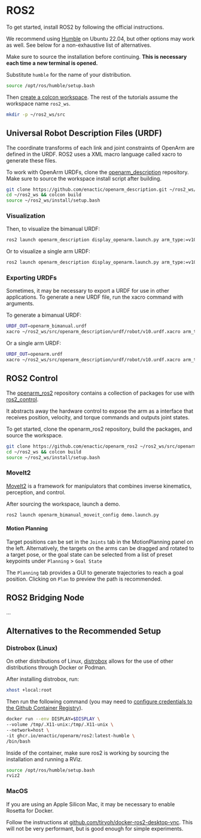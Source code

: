 

# ROS2

To get started, install ROS2 by following the official instructions. 

We recommend using [Humble](https://docs.ros.org/en/humble/Installation.html) on Ubuntu 22.04, but other options may work as well. See below for a non-exhaustive list of alternatives.

Make sure to source the installation before continuing. **This is necessary each time a new terminal is opened.**

Substitute `humble` for the name of your distribution.
```sh
source /opt/ros/humble/setup.bash
```

Then [create a colcon workspace](https://docs.ros.org/en/humble/Tutorials/Beginner-Client-Libraries/Creating-A-Workspace/Creating-A-Workspace.html). The rest of the tutorials assume the workspace name `ros2_ws`.

```sh
mkdir -p ~/ros2_ws/src
```

## Universal Robot Description Files (URDF)

The coordinate transforms of each link and joint constraints of OpenArm are defined in the URDF. ROS2 uses a XML macro language called xacro to generate these files.

To work with OpenArm URDFs, clone the [openarm_description](https://github.com/enactic/openarm_description) repository. Make sure to source the workspace install script after building.

```sh
git clone https://github.com/enactic/openarm_description.git ~/ros2_ws/src/openarm_description
cd ~/ros2_ws && colcon build
source ~/ros2_ws/install/setup.bash
```

### Visualization


<BlockImage src="software/ros2/bimanual_urdf_rviz.png" alt="Bimanual URDF Rviz" width="95%" />

Then, to visualize the bimanual URDF:
```sh
ros2 launch openarm_description display_openarm.launch.py arm_type:=v10 bimanual:=true
```

<BlockImage src="software/ros2/single_arm_urdf_rviz.png" alt="Single Arm URDF Rviz" width="95%" />

Or to visualize a single arm URDF:
```sh
ros2 launch openarm_description display_openarm.launch.py arm_type:=v10
```

### Exporting URDFs

Sometimes, it may be necessary to export a URDF for use in other applications. To generate a new URDF file, run the xacro command with arguments.

To generate a bimanual URDF:
```sh
URDF_OUT=openarm_bimanual.urdf
xacro ~/ros2_ws/src/openarm_description/urdf/robot/v10.urdf.xacro arm_type:=v10 bimanual:=true > $URDF_OUT
```

Or a single arm URDF:
```sh
URDF_OUT=openarm.urdf
xacro ~/ros2_ws/src/openarm_description/urdf/robot/v10.urdf.xacro arm_type:=v10 > $URDF_OUT
```

## ROS2 Control

The [openarm_ros2](https://github.com/enactic/openarm_ros2) repository contains a collection of packages for use with [ros2_control](https://control.ros.org/humble/index.html). 

It abstracts away the hardware control to expose the arm as a interface that receives position, velocity, and torque commands and outputs joint states. 

To get started, clone the openarm_ros2 repository, build the packages, and source the workspace.
```sh
git clone https://github.com/enactic/openarm_ros2 ~/ros2_ws/src/openarm_ros2
cd ~/ros2_ws && colcon build
source ~/ros2_ws/install/setup.bash
```

### MoveIt2

[MoveIt2](https://moveit.picknik.ai/main/index.html) is a framework for manipulators that combines inverse kinematics, perception, and control. 

<BlockImage src="software/ros2/bimanual_moveit2.png" alt="MoveIt2 Static" width="95%" />

After sourcing the workspace, launch a demo. 

```sh
ros2 launch openarm_bimanual_moveit_config demo.launch.py
```

#### Motion Planning

<BlockImage src="software/ros2/bimanual_moveit2_planning.png" alt="MoveIt2 Planning" width="95%" />

Target positions can be set in the `Joints` tab in the MotionPlanning panel on the left. Alternatively, the targets on the arms can be dragged and rotated to a target pose, or the goal state can be selected from a list of preset keypoints under `Planning` > `Goal State`

The `Planning` tab provides a GUI to generate trajectories to reach a goal position. Clicking on `Plan` to preview the path is recommended.

## ROS2 Bridging Node

...


## Alternatives to the Recommended Setup

### Distrobox (Linux)
On other distributions of Linux, [distrobox](https://distrobox.it/) allows for the use of other distributions through Docker or Podman.

After installing distrobox, run:

```sh
xhost +local:root
```

Then run the following command (you may need to [configure credentials to the Github Container Registry](https://docs.github.com/en/packages/working-with-a-github-packages-registry/working-with-the-container-registry)). 

```sh
docker run --env DISPLAY=$DISPLAY \
--volume /tmp/.X11-unix:/tmp/.X11-unix \
--network=host \
-it ghcr.io/enactic/openarm/ros2:latest-humble \
/bin/bash
```

Inside of the container, make sure ros2 is working by sourcing the installation and running a RViz.

```sh
source /opt/ros/humble/setup.bash
rviz2
```

### MacOS

If you are using an Apple Silicon Mac, it may be necessary to enable Rosetta for Docker.

Follow the instructions at [github.com/tiryoh/docker-ros2-desktop-vnc](https://github.com/Tiryoh/docker-ros2-desktop-vnc/tree/master). This will not be very performant, but is good enough for simple experiments.